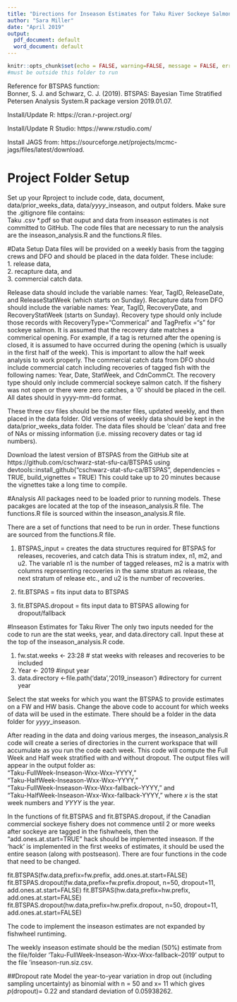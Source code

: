 ```yaml
---
title: "Directions for Inseason Estimates for Taku River Sockeye Salmon Using BTSPAS"
author: "Sara Miller"
date: "April 2019"
output:
  pdf_document: default
  word_document: default
---
```

```r
knitr::opts_chunk$set(echo = FALSE, warning=FALSE, message = FALSE, error=FALSE)
#must be outside this folder to run
```
Reference for BTSPAS function:  
Bonner, S. J. and Schwarz, C. J. (2019). BTSPAS: Bayesian Time Stratified Petersen Analysis System.R package
version 2019.01.07.

Install/Update R:
https://cran.r-project.org/

Install/Update R Studio:
https://www.rstudio.com/

Install JAGS from: https://sourceforge.net/projects/mcmc-jags/files/latest/download.

# Project Folder Setup
Set up your Rproject to include code, data, document, data/prior_weeks_data, data/*yyyy*_inseason, and output folders. Make sure the .gitignore file contains:   
Taku*
*.csv
*.pdf
so that ouput and data from inseason estimates is not committed to GitHub.
The code files that are necessary to run the analysis are the inseason_analysis.R and the functions.R files.

#Data Setup
Data files will be provided on a weekly basis from the tagging crews and DFO and should be placed in the data folder. These include:  
1. release data,  
2. recapture data, and  
3. commercial catch data.  

Release data should include the variable names: Year, TagID,  ReleaseDate, and ReleaseStatWeek (which starts on Sunday). Recapture data from DFO should include the variable names:  Year, TagID, RecoveryDate, and RecoveryStatWeek (starts on Sunday). Recovery type should only include those records with RecoveryType="Commerical" and TagPrefix ="s" for sockeye salmon. It is assumed that the recovery date matches a commerical opening. For example, if a tag is returned after the opening is closed, it is assumed to have occurred during the opening (which is usually in the first half of the week). This is important to allow the half week analysis to work properly. The commercial catch data from DFO should include commercial catch including recoveries of tagged fish with the following names: Year, Date, StatWeek, and CdnCommCt. The recovery type should only include commercial sockeye salmon catch. If the fishery was not open or there were zero catches, a '0' should be placed in the cell. All dates should in yyyy-mm-dd format.

These three csv files should be the master files, updated weekly, and then placed in the data folder. Old versions of weekly data should be kept in the data/prior_weeks_data folder. The data files should be 'clean' data and free of NAs or missing information (i.e. missing recovery dates or tag id numbers).

Download the latest version of BTSPAS from the GitHub site at https://github.com/cschwarz-stat-sfu-ca/BTSPAS using devtools::install_github("cschwarz-stat-sfu-ca/BTSPAS", dependencies = TRUE, build_vignettes = TRUE)
This could take up to 20 minutes because the vignettes take a long time to compile. 

#Analysis
All packages need to be loaded prior to running models. These pacakges are located at the top of the inseason_analysis.R file. The functions.R file is sourced within the inseason_analysis.R file.

There are a set of functions that need to be run in order. These functions are sourced from the functions.R file.

1. BTSPAS_input = creates the data structures required for BTSPAS for releases, recoveries, and catch data
This is stratum index, n1, m2, and u2. The variable n1 is the number of tagged releases, m2 is a matrix with columns representing recoveries in the same stratum as release, the next stratum of release etc., and u2 is the number of recoveries.

2. fit.BTSPAS = fits input data to BTSPAS
3. fit.BTSPAS.dropout = fits input data to BTSPAS allowing for dropout/fallback

#Inseason Estimates for Taku River
The only two inputs needed for the code to run are the stat weeks, year, and data.directory call.
Input these at the top of the inseason_analysis.R code.

(1) fw.stat.weeks <- 23:28   # stat weeks with releases and recoveries to  be included  
(2) Year <- 2019 #input year
(3) data.directory <-file.path('data','2019_inseason') #directory for current year

Select the stat weeks for which you want the BTSPAS to provide estimates on a FW and HW basis. Change the above code to account for which weeks of data will be used in the estimate. There should be a folder in the data folder for *yyyy*_inseason.

After reading in the data and doing various merges, the inseason_analysis.R code will create a series of directories in the current workspace that will accumulate as you run the code each week. This code will compute the Full Week and Half week stratified with and without dropout. The output files will appear in the output folder as:  
"Taku-FullWeek-Inseason-Wxx-Wxx--YYYY,"  
"Taku-HalfWeek-Inseason-Wxx-Wxx--YYYY,"  
"Taku-FullWeek-Inseason-Wxx-Wxx-fallback--YYYY," and  
"Taku-HalfWeek-Inseason-Wxx-Wxx-fallback-YYYY," where *x* is the stat week numbers and *YYYY* is the year.  

In the functions of fit.BTSPAS and fit.BTSPAS.dropout, if the Canadian commercial sockeye fishery does not commence until 2 or more weeks after sockeye are tagged in the fishwheels, then the "add.ones.at.start=TRUE" hack should be implemented inseason. If the 'hack' is implemented in the first weeks of estimates, it should be used the entire season (along with postseason). There are four functions in the code that need to be changed.

fit.BTSPAS(fw.data,prefix=fw.prefix, add.ones.at.start=FALSE)
fit.BTSPAS.dropout(fw.data,prefix=fw.prefix.dropout, n=50, dropout=11, add.ones.at.start=FALSE)
fit.BTSPAS(hw.data,prefix=hw.prefix, add.ones.at.start=FALSE)
fit.BTSPAS.dropout(hw.data,prefix=hw.prefix.dropout, n=50, dropout=11, add.ones.at.start=FALSE)

The code to implement the inseason estimates are not expanded by fishwheel runtiming.

The weekly inseason estimate should be the median (50%) estimate from the file/folder 'Taku-FullWeek-Inseason-Wxx-Wxx-fallback--2019' output to the file 'inseason-run.siz.csv.  

##Dropout rate
Model the year-to-year variation in drop out (including sampling uncertainty) as binomial with n =  50  and x= 11 
which gives *p*(dropout)= 0.22 and standard deviation of 0.05938262.
